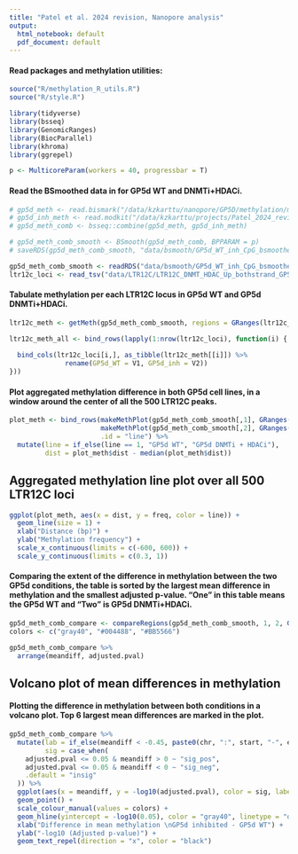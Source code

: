 ```yaml
---
title: "Patel et al. 2024 revision, Nanopore analysis"
output:
  html_notebook: default
  pdf_document: default
---
```


#### Read packages and methylation utilities:

```r
source("R/methylation_R_utils.R")
source("R/style.R")

library(tidyverse)
library(bsseq)
library(GenomicRanges)
library(BiocParallel)
library(khroma)
library(ggrepel)

p <- MulticoreParam(workers = 40, progressbar = T)
```

#### Read the BSmoothed data in for GP5d WT and DNMTi+HDACi.

```r

# gp5d_meth <- read.bismark("/data/kzkarttu/nanopore/GP5D/methylation/methylation_calls.GP5D.raw.cpg.mfreq.txt.gz")
# gp5d_inh_meth <- read.modkit("/data/kzkarttu/projects/Patel_2024_revision/data/Nanopore/GP5d_DNMTi_HDACi/methylation/GP5d_DNMTi_HDACi_bedMethyl_no_GCG.bed.gz")
# gp5d_meth_comb <- bsseq::combine(gp5d_meth, gp5d_inh_meth)

# gp5d_meth_comb_smooth <- BSmooth(gp5d_meth_comb, BPPARAM = p)
# saveRDS(gp5d_meth_comb_smooth, "data/bsmooth/GP5d_WT_inh_CpG_bsmoothed.rds")

gp5d_meth_comb_smooth <- readRDS("data/bsmooth/GP5d_WT_inh_CpG_bsmoothed.rds")
ltr12c_loci <- read_tsv("data/LTR12C/LTR12C_DNMT_HDAC_Up_bothstrand_GP5d.bed", col_names = c("seqnames", "start", "end", "name", "width", "strand"))
```

#### Tabulate methylation per each LTR12C locus in GP5d WT and GP5d DNMTi+HDACi.

```r
ltr12c_meth <- getMeth(gp5d_meth_comb_smooth, regions = GRanges(ltr12c_loci), type = "smooth")

ltr12c_meth_all <- bind_rows(lapply(1:nrow(ltr12c_loci), function(i) {
  
  bind_cols(ltr12c_loci[i,], as_tibble(ltr12c_meth[[i]]) %>% 
              rename(GP5d_WT = V1, GP5d_inh = V2))
}))

```

#### Plot aggregated methylation difference in both GP5d cell lines, in a \pm 600bp window around the center of all the 500 LTR12C peaks.

```r
plot_meth <- bind_rows(makeMethPlot(gp5d_meth_comb_smooth[,1], GRanges(ltr12c_loci)),
                       makeMethPlot(gp5d_meth_comb_smooth[,2], GRanges(ltr12c_loci)),
                       .id = "line") %>% 
  mutate(line = if_else(line == 1, "GP5d WT", "GP5d DNMTi + HDACi"),
         dist = plot_meth$dist - median(plot_meth$dist))
```

## Aggregated methylation line plot over all 500 LTR12C loci

```r
ggplot(plot_meth, aes(x = dist, y = freq, color = line)) +
  geom_line(size = 1) +
  xlab("Distance (bp)") +
  ylab("Methylation frequency") +
  scale_x_continuous(limits = c(-600, 600)) +
  scale_y_continuous(limits = c(0.3, 1))
```

#### Comparing the extent of the difference in methylation between the two GP5d conditions, the table is sorted by the largest mean difference in methylation and the smallest adjusted p-value. "One" in this table means the GP5d WT and "Two" is GP5d DNMTi+HDACi.

```r
gp5d_meth_comb_compare <- compareRegions(gp5d_meth_comb_smooth, 1, 2, GRanges(ltr12c_loci))
colors <- c("gray40", "#004488", "#BB5566")

gp5d_meth_comb_compare %>% 
  arrange(meandiff, adjusted.pval)
```

## Volcano plot of mean differences in methylation

#### Plotting the difference in methylation between both conditions in a volcano plot. Top 6 largest mean differences are marked in the plot.

```r

gp5d_meth_comb_compare %>% 
  mutate(lab = if_else(meandiff < -0.45, paste0(chr, ":", start, "-", end), NA),
         sig = case_when(
    adjusted.pval <= 0.05 & meandiff > 0 ~ "sig_pos",
    adjusted.pval <= 0.05 & meandiff < 0 ~ "sig_neg",
    .default = "insig"
  )) %>% 
  ggplot(aes(x = meandiff, y = -log10(adjusted.pval), color = sig, label = lab)) +
  geom_point() +
  scale_colour_manual(values = colors) +
  geom_hline(yintercept = -log10(0.05), color = "gray40", linetype = "dashed") +
  xlab("Difference in mean methylation \nGP5d inhibited - GP5d WT") +
  ylab("-log10 (Adjusted p-value)") +
  geom_text_repel(direction = "x", color = "black")

```



